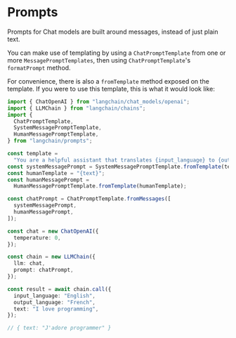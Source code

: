 # Prompts

Prompts for Chat models are built around messages, instead of just plain text.

You can make use of templating by using a `ChatPromptTemplate` from one or more `MessagePromptTemplates`, then using `ChatPromptTemplate`'s
`formatPrompt` method.

For convenience, there is also a `fromTemplate` method exposed on the template. If you were to use this template, this is what it would look like:

```typescript
import { ChatOpenAI } from "langchain/chat_models/openai";
import { LLMChain } from "langchain/chains";
import {
  ChatPromptTemplate,
  SystemMessagePromptTemplate,
  HumanMessagePromptTemplate,
} from "langchain/prompts";

const template =
  "You are a helpful assistant that translates {input_language} to {output_language}.";
const systemMessagePrompt = SystemMessagePromptTemplate.fromTemplate(template);
const humanTemplate = "{text}";
const humanMessagePrompt =
  HumanMessagePromptTemplate.fromTemplate(humanTemplate);

const chatPrompt = ChatPromptTemplate.fromMessages([
  systemMessagePrompt,
  humanMessagePrompt,
]);

const chat = new ChatOpenAI({
  temperature: 0,
});

const chain = new LLMChain({
  llm: chat,
  prompt: chatPrompt,
});

const result = await chain.call({
  input_language: "English",
  output_language: "French",
  text: "I love programming",
});
```

```typescript
// { text: "J'adore programmer" }
```
